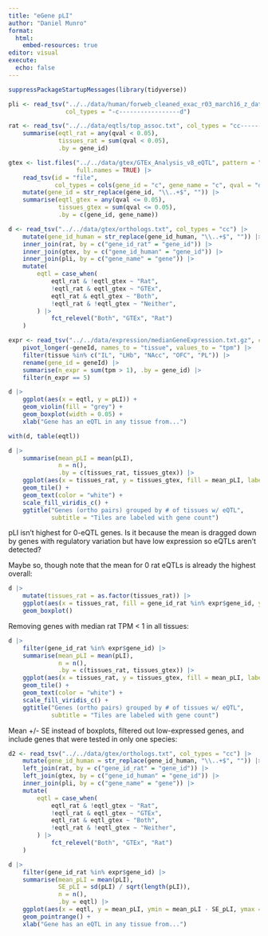 ```yaml
---
title: "eGene pLI"
author: "Daniel Munro"
format:
  html:
    embed-resources: true
editor: visual
execute:
  echo: false
---
```


```r
suppressPackageStartupMessages(library(tidyverse))

pli <- read_tsv("../../data/human/forweb_cleaned_exac_r03_march16_z_data_pLI.txt.gz",
                col_types = "-c-----------------d")

rat <- read_tsv("../../data/eqtls/top_assoc.txt", col_types = "cc-------------d--") |>
    summarise(eqtl_rat = any(qval < 0.05),
              tissues_rat = sum(qval < 0.05),
              .by = gene_id)

gtex <- list.files("../../data/gtex/GTEx_Analysis_v8_eQTL", pattern = "*Brain_*",
                   full.names = TRUE) |>
    read_tsv(id = "file",
             col_types = cols(gene_id = "c", gene_name = "c", qval = "d", .default = "-")) |>
    mutate(gene_id = str_replace(gene_id, "\\..+$", "")) |>
    summarise(eqtl_gtex = any(qval <= 0.05),
              tissues_gtex = sum(qval <= 0.05),
              .by = c(gene_id, gene_name))

d <- read_tsv("../../data/gtex/orthologs.txt", col_types = "cc") |>
    mutate(gene_id_human = str_replace(gene_id_human, "\\..+$", "")) |>
    inner_join(rat, by = c("gene_id_rat" = "gene_id")) |>
    inner_join(gtex, by = c("gene_id_human" = "gene_id")) |>
    inner_join(pli, by = c("gene_name" = "gene")) |>
    mutate(
        eqtl = case_when(
            eqtl_rat & !eqtl_gtex ~ "Rat",
            !eqtl_rat & eqtl_gtex ~ "GTEx",
            eqtl_rat & eqtl_gtex ~ "Both",
            !eqtl_rat & !eqtl_gtex ~ "Neither",
        ) |>
            fct_relevel("Both", "GTEx", "Rat")
    )

expr <- read_tsv("../../data/expression/medianGeneExpression.txt.gz", col_types = "cddddddddd") |>
    pivot_longer(-geneId, names_to = "tissue", values_to = "tpm") |>
    filter(tissue %in% c("IL", "LHb", "NAcc", "OFC", "PL")) |>
    rename(gene_id = geneId) |>
    summarise(n_expr = sum(tpm > 1), .by = gene_id) |>
    filter(n_expr == 5)
```

```r
d |>
    ggplot(aes(x = eqtl, y = pLI)) +
    geom_violin(fill = "grey") +
    geom_boxplot(width = 0.05) +
    xlab("Gene has an eQTL in any tissue from...")

with(d, table(eqtl))
```

```r
d |>
    summarise(mean_pLI = mean(pLI),
              n = n(),
              .by = c(tissues_rat, tissues_gtex)) |>
    ggplot(aes(x = tissues_rat, y = tissues_gtex, fill = mean_pLI, label = n)) +
    geom_tile() +
    geom_text(color = "white") +
    scale_fill_viridis_c() +
    ggtitle("Genes (ortho pairs) grouped by # of tissues w/ eQTL",
            subtitle = "Tiles are labeled with gene count")
```

pLI isn't highest for 0-eQTL genes. Is it because the mean is dragged down by genes with regulatory variation but have low expression so eQTLs aren't detected?

Maybe so, though note that the mean for 0 rat eQTLs is already the highest overall:

```r
d |>
    mutate(tissues_rat = as.factor(tissues_rat)) |>
    ggplot(aes(x = tissues_rat, fill = gene_id_rat %in% expr$gene_id, y = pLI)) +
    geom_boxplot()
```

Removing genes with median rat TPM < 1 in all tissues:

```r
d |>
    filter(gene_id_rat %in% expr$gene_id) |>
    summarise(mean_pLI = mean(pLI),
              n = n(),
              .by = c(tissues_rat, tissues_gtex)) |>
    ggplot(aes(x = tissues_rat, y = tissues_gtex, fill = mean_pLI, label = n)) +
    geom_tile() +
    geom_text(color = "white") +
    scale_fill_viridis_c() +
    ggtitle("Genes (ortho pairs) grouped by # of tissues w/ eQTL",
            subtitle = "Tiles are labeled with gene count")
```

Mean +/- SE instead of boxplots, filtered out low-expressed genes, and include genes that were tested in only one species:

```r
d2 <- read_tsv("../../data/gtex/orthologs.txt", col_types = "cc") |>
    mutate(gene_id_human = str_replace(gene_id_human, "\\..+$", "")) |>
    left_join(rat, by = c("gene_id_rat" = "gene_id")) |>
    left_join(gtex, by = c("gene_id_human" = "gene_id")) |>
    inner_join(pli, by = c("gene_name" = "gene")) |>
    mutate(
        eqtl = case_when(
            eqtl_rat & !eqtl_gtex ~ "Rat",
            !eqtl_rat & eqtl_gtex ~ "GTEx",
            eqtl_rat & eqtl_gtex ~ "Both",
            !eqtl_rat & !eqtl_gtex ~ "Neither",
        ) |>
            fct_relevel("Both", "GTEx", "Rat")
    )

d |>
    filter(gene_id_rat %in% expr$gene_id) |>
    summarise(mean_pLI = mean(pLI),
              SE_pLI = sd(pLI) / sqrt(length(pLI)),
              n = n(),
              .by = eqtl) |>
    ggplot(aes(x = eqtl, y = mean_pLI, ymin = mean_pLI - SE_pLI, ymax = mean_pLI + SE_pLI)) +
    geom_pointrange() +
    xlab("Gene has an eQTL in any tissue from...")
```

